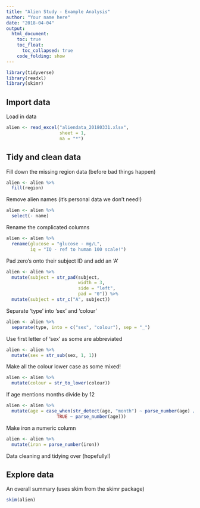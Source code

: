 ```yaml
---
title: "Alien Study - Example Analysis"
author: "Your name here"
date: "2018-04-04"
output:
  html_document:
    toc: true
    toc_float:
      toc_collapsed: true
    code_folding: show
---
```

  

```r
library(tidyverse)
library(readxl)
library(skimr)
```

## Import data

Load in data

```r
alien <- read_excel("aliendata_20180331.xlsx",
                    sheet = 1,
                    na = "*")
```

## Tidy and clean data

Fill down the missing region data (before bad things happen)
```r
alien <- alien %>% 
  fill(region)
```

Remove alien names (it's personal data we don't need!)
```r
alien <- alien %>% 
  select(- name)
```

Rename the complicated columns
```r
alien <- alien %>% 
  rename(glucose = "glucose - mg/L",
         iq = "IQ - ref to human 100 scale!")
```


Pad zero's onto their subject ID and add an 'A'
```r
alien <- alien %>% 
  mutate(subject = str_pad(subject,
                           width = 3,
                           side = "left",
                           pad = "0")) %>% 
  mutate(subject = str_c("A", subject))
```

Separate 'type' into 'sex' and 'colour'
```r
alien <- alien %>% 
  separate(type, into = c("sex", "colour"), sep = "_")
```

Use first letter of 'sex' as some are abbreviated
```r
alien <- alien %>% 
  mutate(sex = str_sub(sex, 1, 1))
```

Make all the colour lower case as some mixed!
```r
alien <- alien %>% 
  mutate(colour = str_to_lower(colour))
```

If age mentions months divide by 12
```r
alien <- alien %>% 
  mutate(age = case_when(str_detect(age, "month") ~ parse_number(age) / 12,
                   TRUE ~ parse_number(age)))
```

Make iron a numeric column
```r
alien <- alien %>% 
  mutate(iron = parse_number(iron))
```

Data cleaning and tidying over (hopefully!)

## Explore data

An overall summary (uses skim from the skimr package)
```r
skim(alien)
```




